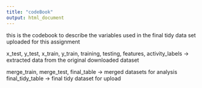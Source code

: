 ```yaml
---
title: "codeBook"
output: html_document
---
```


this is the codebook to describe the variables used in the final tidy data set uploaded for this assignment

x_test, y_test, x_train, y_train, training, testing, features, activity_labels -> extracted data from the original downloaded dataset

merge_train, merge_test, final_table -> merged datasets for analysis
final_tidy_table -> final tidy dataset for upload

